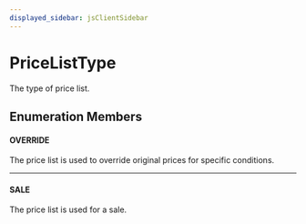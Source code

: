 ```yaml
---
displayed_sidebar: jsClientSidebar
---
```



# PriceListType

The type of price list.

## Enumeration Members

#### OVERRIDE

The price list is used to override original prices for specific conditions.

___

#### SALE

The price list is used for a sale.
